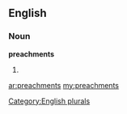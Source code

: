 ==English==

===Noun===
'''preachments'''

# {{plural of|[[preachment]]}}

[[Category:English plurals]]

[[ar:preachments]]
[[my:preachments]]